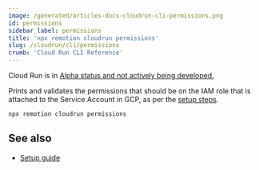 ```yaml
---
image: /generated/articles-docs-cloudrun-cli-permissions.png
id: permissions
sidebar_label: permissions
title: 'npx remotion cloudrun permissions'
slug: /cloudrun/cli/permissions
crumb: 'Cloud Run CLI Reference'
---
```


<ExperimentalBadge>
  <p>
    Cloud Run is in <a href="/docs/cloudrun/status">Alpha status and not actively being developed.</a>
  </p>
</ExperimentalBadge>


Prints and validates the permissions that should be on the IAM role that is attached to the Service Account in GCP, as per the [setup steps](/docs/cloudrun/setup).

```
npx remotion cloudrun permissions
```

<SAPermissionCLI />

## See also

- [Setup guide](/docs/cloudrun/setup)
